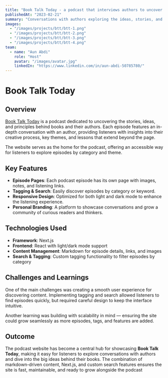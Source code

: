 ```yaml
---
title: "Book Talk Today - a podcast that interviews authors to uncover the ideas and principles behind their books."
publishedAt: "2023-02-21"
summary: "Conversations with authors exploring the ideas, stories, and principles behind their work."
images:
  - "/images/projects/btt/btt-1.png"
  - "/images/projects/btt/btt-2.png"
  - "/images/projects/btt/btt-3.png"
  - "/images/projects/btt/btt-4.png"
team:
  - name: "Aun Abdi"
    role: "Host"
    avatar: "/images/avatar.jpg"
    linkedIn: "https://www.linkedin.com/in/aun-abdi-50785780/"
---
```


# Book Talk Today

## Overview
[Book Talk Today](https://www.booktalktoday.com) is a podcast dedicated to uncovering the stories, ideas, and principles behind books and their authors. Each episode features an in-depth conversation with an author, providing listeners with insights into their creative process, key themes, and lessons that extend beyond the page.

The website serves as the home for the podcast, offering an accessible way for listeners to explore episodes by category and theme.

## Key Features

- **Episode Pages**: Each podcast episode has its own page with images, notes, and listening links.
- **Tagging & Search**: Easily discover episodes by category or keyword.
- **Responsive Design**: Optimized for both light and dark mode to enhance the listening experience.
- **Personal Branding**: A platform to showcase conversations and grow a community of curious readers and thinkers.

## Technologies Used

- **Framework**: Next.js
- **Frontend**: React with light/dark mode support
- **Content Management**: Markdown for episode details, links, and images
- **Search & Tagging**: Custom tagging functionality to filter episodes by category

## Challenges and Learnings

One of the main challenges was creating a smooth user experience for discovering content. Implementing tagging and search allowed listeners to find episodes quickly, but required careful design to keep the interface intuitive.

Another learning was building with scalability in mind — ensuring the site could grow seamlessly as more episodes, tags, and features are added.

## Outcome

The podcast website has become a central hub for showcasing **Book Talk Today**, making it easy for listeners to explore conversations with authors and dive into the big ideas behind their books. The combination of markdown-driven content, Next.js, and custom search features ensures the site is fast, maintainable, and ready to grow alongside the podcast